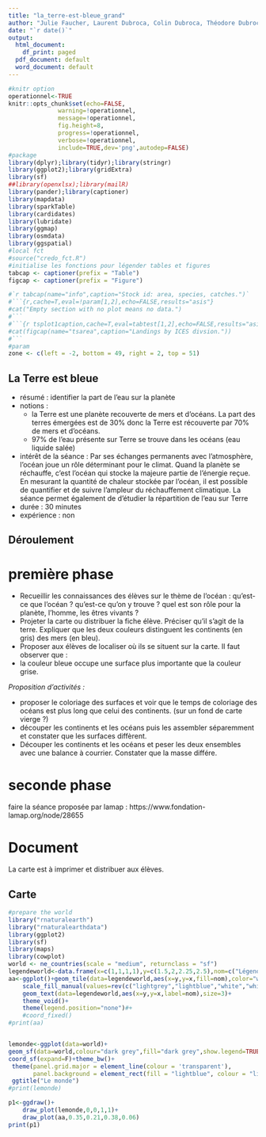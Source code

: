 ```yaml
---
title: "la_terre-est-bleue_grand"
author: "Julie Faucher, Laurent Dubroca, Colin Dubroca, Théodore Dubroca"
date: "`r date()`"
output:
  html_document:
    df_print: paged
  pdf_document: default
  word_document: default
---
```



```r
#knitr option
operationnel<-TRUE
knitr::opts_chunk$set(echo=FALSE, 
		      warning=!operationnel, 
		      message=!operationnel,
		      fig.height=8,
		      progress=!operationnel,
		      verbose=!operationnel,
		      include=TRUE,dev='png',autodep=FALSE)
#package
library(dplyr);library(tidyr);library(stringr)
library(ggplot2);library(gridExtra)
library(sf)
##library(openxlsx);library(mailR)
library(pander);library(captioner)
library(mapdata)
library(sparkTable)
library(cardidates)
library(lubridate)
library(ggmap)
library(osmdata)
library(ggspatial)
#local fct
#source("credo_fct.R")
#initialise les fonctions pour légender tables et figures
tabcap <- captioner(prefix = "Table")
figcap <- captioner(prefix = "Figure")

#`r tabcap(name="info",caption="Stock id: area, species, catches.")`
#```{r,cache=T,eval=!param[1,2],echo=FALSE,results="asis"}
#cat("Empty section with no plot means no data.")
#```
#```{r tsplot1caption,cache=T,eval=tabtest[1,2],echo=FALSE,results="asis"}
#cat(figcap(name="tsarea",caption="Landings by ICES divsion."))
#```
#param
zone <- c(left = -2, bottom = 49, right = 2, top = 51)

```

## La Terre est bleue 

- résumé : identifier la part de l'eau sur la planète
- notions : 
  - la Terre est une planète recouverte de mers et d'océans. La part des terres émergées est de 30% donc la Terre est récouverte par 70% de mers et d'océans. 
  - 97% de l'eau présente sur Terre se trouve dans les océans (eau liquide salée)
- intérêt de la séance : Par ses échanges permanents avec l’atmosphère, l’océan joue un rôle déterminant pour le climat. Quand la planète se réchauffe, c’est l’océan qui stocke la majeure partie de l’énergie reçue. En mesurant la quantité de chaleur stockée par l’océan, il est possible de quantifier et de suivre l’ampleur du réchauffement climatique.
La séance permet également de d'étudier la répartition de l'eau sur Terre
- durée : 30 minutes
- expérience : non

## Déroulement
# première phase
- Recueillir les connaissances des élèves sur le thème de l'océan : qu'est-ce que l'océan ? qu'est-ce qu'on y trouve ? quel est son rôle pour la planète, l'homme, les êtres vivants ?
- Projeter la carte ou distribuer la fiche élève.
Préciser qu'il s'agit de la terre. Expliquer que les deux couleurs distinguent les continents (en gris) des mers (en bleu).
- Proposer aux élèves de localiser où ils se situent sur la carte. 
Il faut observer que :
- la couleur bleue occupe une surface plus importante que la couleur grise.

*Proposition d'activités :*

- proposer le coloriage des surfaces et voir que le temps de coloriage des océans est plus long que celui des continents. (sur un fond de carte vierge ?)
- découper les continents et les océans puis les assembler séparemment et constater que les surfaces diffèrent. 
- Découper les continents et les océans et peser les deux ensembles avec une balance à courrier. Constater que la masse différe.
  
# seconde phase
faire la séance proposée par lamap : https://www.fondation-lamap.org/node/28655


# Document

La carte est à imprimer et distribuer aux élèves.

## Carte

```r
#prepare the world
library("rnaturalearth")
library("rnaturalearthdata")
library(ggplot2)
library(sf)
library(maps)
library(cowplot)
world <- ne_countries(scale = "medium", returnclass = "sf")
legendeworld<-data.frame(x=c(1,1,1,1),y=c(1.5,2,2.25,2.5),nom=c("Légende :","Terre","","Océan"))#,color=c("light grey","lightblue"))
aa<-ggplot()+geom_tile(data=legendeworld,aes(x=y,y=x,fill=nom),color="white")+
	scale_fill_manual(values=rev(c("lightgrey","lightblue","white","white")))+
	geom_text(data=legendeworld,aes(x=y,y=x,label=nom),size=3)+
	theme_void()+
	theme(legend.position="none")#+
	#coord_fixed()
#print(aa)


lemonde<-ggplot(data=world)+
geom_sf(data=world,colour="dark grey",fill="dark grey",show.legend=TRUE)+
coord_sf(expand=F)+theme_bw()+
 theme(panel.grid.major = element_line(colour = 'transparent'),
       panel.background = element_rect(fill = "lightblue", colour = "lightblue"))+
 ggtitle("Le monde")
#print(lemonde)

p1<-ggdraw()+
	draw_plot(lemonde,0,0,1,1)+
	draw_plot(aa,0.35,0.21,0.38,0.06)
print(p1)
```

